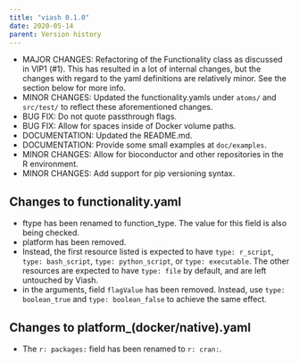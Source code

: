 ```yaml
---
title: "viash 0.1.0"
date: 2020-05-14
parent: Version history
---
```


* MAJOR CHANGES: Refactoring of the Functionality class as discussed in VIP1 (#1). This has resulted in a lot of internal changes, but the changes with regard to the yaml definitions are relatively minor. See the section below for more info.
* MINOR CHANGES: Updated the functionality.yamls under `atoms/` and `src/test/` to reflect these aforementioned changes.
* BUG FIX: Do not quote passthrough flags.
* BUG FIX: Allow for spaces inside of Docker volume paths.
* DOCUMENTATION: Updated the README.md.
* DOCUMENTATION: Provide some small examples at `doc/examples`.
* MINOR CHANGES: Allow for bioconductor and other repositories in the R environment.
* MINOR CHANGES: Add support for pip versioning syntax.

## Changes to functionality.yaml
* ftype has been renamed to function_type. The value for this field is also being checked.
* platform has been removed.
* Instead, the first resource listed is expected to have `type: r_script`, `type: bash_script`, `type: python_script`, or `type: executable`. The other resources are expected to have `type: file` by default, and are left untouched by Viash.
* in the arguments, field `flagValue` has been removed. Instead, use `type: boolean_true` and `type: boolean_false` to achieve the same effect.

## Changes to platform_(docker/native).yaml
* The `r: packages:` field has been renamed to `r: cran:`.
